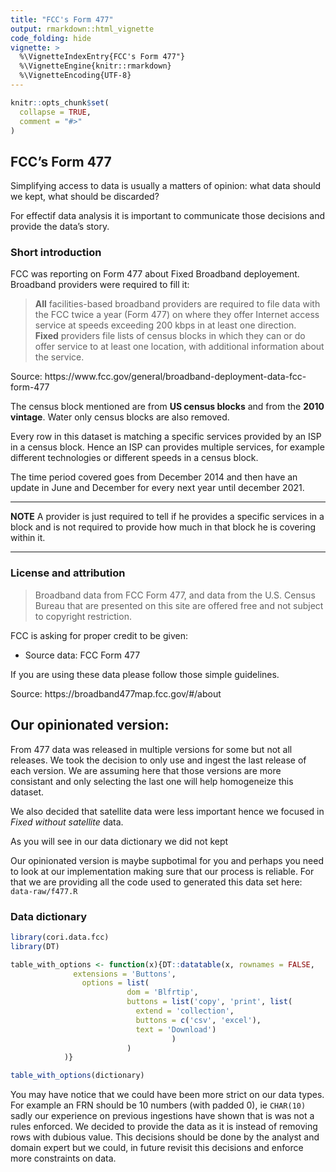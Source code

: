 ```yaml
---
title: "FCC's Form 477"
output: rmarkdown::html_vignette
code_folding: hide
vignette: >
  %\VignetteIndexEntry{FCC's Form 477"}
  %\VignetteEngine{knitr::rmarkdown}
  %\VignetteEncoding{UTF-8}
---
```


```r
knitr::opts_chunk$set(
  collapse = TRUE,
  comment = "#>"
)
```

## FCC's Form 477

Simplifying access to data is usually a matters of opinion: what data should we kept, what should be discarded?

For effectif data analysis it is important to communicate those decisions and provide the data's story. 

### Short introduction

FCC was reporting on Form 477 about Fixed Broadband deployement. 
Broadband providers were required to fill it: 

> **All** facilities-based broadband providers are required to file data with the FCC twice a year (Form 477) on where they offer Internet access service at speeds exceeding 200 kbps in at least one direction.  
> **Fixed** providers file lists of census blocks in which they can or do offer service to at least one location, with additional information about the service.

Source: https://www.fcc.gov/general/broadband-deployment-data-fcc-form-477

The census block mentioned are from **US census blocks** and from the **2010 vintage**.
Water only census blocks are also removed. 

Every row in this dataset is matching a specific services provided by an ISP in a census block. 
Hence an ISP can provides multiple services, for example different technologies or different speeds in a census block. 

The time period covered goes from December 2014 and then have an update in June and December for every next year until december 2021.  

<hr>
**NOTE**
A provider is just required to tell if he provides a specific services in a block and is not required to provide how much in that block he is covering within it.   
<hr>

### License and attribution 

> Broadband data from FCC Form 477, and data from the U.S. Census Bureau that are presented on this site are offered free and not subject to copyright restriction. 

FCC is asking for proper credit to be given: 

* Source data: FCC Form 477

If you are using these data please follow those simple guidelines.

Source: https://broadband477map.fcc.gov/#/about

## Our opinionated version: 

From 477 data was released in multiple versions for some but not all releases.
We took the decision to only use and ingest the last release of each version. 
We are assuming here that those versions are more consistant and only selecting the last one will help homogeneize this dataset.

We also decided that satellite data were less important hence we focused in *Fixed without satellite* data.

As you will see in our data dictionary we did not kept  

Our opinionated version is maybe supbotimal for you and perhaps you need to look at our implementation making sure that our process is reliable.
For that we are providing all the code used to generated this data set here: `data-raw/f477.R`   

### Data dictionary 

```r
library(cori.data.fcc)
library(DT)

table_with_options <- function(x){DT::datatable(x, rownames = FALSE,
              extensions = 'Buttons',
                options = list(
                          dom = 'Blfrtip',
                          buttons = list('copy', 'print', list(
                            extend = 'collection',
                            buttons = c('csv', 'excel'),
                            text = 'Download')
                                    )
                          )
            )}

table_with_options(dictionary)
```


You may have notice that we could have been more strict on our data types.
For example an FRN should be 10 numbers (with padded 0), ie `CHAR(10)` sadly our experience on previous 
ingestions have shown that is was not a rules enforced. 
We decided to provide the data as it is instead of removing rows with dubious value. 
This decisions should be done by the analyst and domain expert but we could, 
in future revisit this decisions and enforce more constraints on data. 


